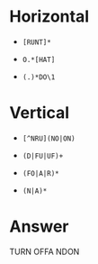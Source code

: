 # Horizontal
  
  * `[RUNT]*`
  
  * `O.*[HAT]`
  
  * `(.)*DO\1`
  
# Vertical

  * `[^NRU](NO|ON)`
  
  * `(D|FU|UF)+`
  
  * `(FO|A|R)*`
  
  * `(N|A)*`
  
# Answer

TURN
OFFA
NDON